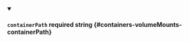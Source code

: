 
<details className="config-field" data-expandable="false" open>
<summary>

#### `containerPath` <span class="config-field-required" data-required="false">required</span> <span class="config-field-type">string</span> <span class="config-field-default"></span> <span class="config-field-enum"></span> {#containers-volumeMounts-containerPath}



</summary>



</details>
